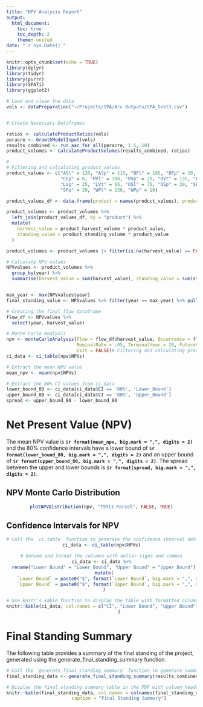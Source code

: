 ```yaml
---
title: "NPV Analysis Report"
output:
  html_document:
    toc: true
    toc_depth: 2
    theme: united
date: "`r Sys.Date()`"
---
```


<style>
/* Add a full black border around the entire table */
table {
  border-collapse: collapse;
  width: 100%;
  margin: 20px auto;
  border: 1px solid black;  /* Full border around the table */
}

/* Ensure both table headers and cells have borders */
table th, table td {
  border: 1px solid black;  /* Full border around each cell */
  padding: 10px;
  text-align: center;
}

/* Optional: Style the table header */
table th {
  background-color: #f2f2f2;
  font-weight: bold;
}
</style>

```r
knitr::opts_chunk$set(echo = TRUE)
library(dplyr)
library(tidyr)
library(purrr)
library(SPA7i)
library(ggplot2)

# Load and clean the data
vols <- dataPreparation("~/Projects/SPA/Arc Outputs/SPA_test3.csv")


# Create Necessary Dataframes

ratios <- calculateProductRatios(vols)
peracre <- GrowthModelInput(vols)
results_combined <- run_aac_for_all(peracre, 1.5, 10)
product_volumes <- calculateProductVolumes(results_combined, ratios)

# 
# Filtering and calculating product values
product_values <- c("ASl" = 120, "ASp" = 115, "BFl" = 185, "BFp" = 20, "CEl" = 215,
                    "CEp" = 0, "HVl" = 300, "HVp" = 25, "HVt" = 135, "LVl" = 140,
                    "LVp" = 25, "LVt" = 95, "OSl" = 75, "OSp" = 20, "SPl" = 165,
                    "SPp" = 20, "WPl" = 150, "WPp" = 10)

product_values_df <- data.frame(product = names(product_values), product_value = as.numeric(product_values))

product_volumes <- product_volumes %>%
  left_join(product_values_df, by = "product") %>%
  mutate(
    harvest_value = product_harvest_volume * product_value,
    standing_value = product_standing_volume * product_value
  )

product_volumes <- product_volumes |> filter(is.na(harvest_value) == FALSE)

# Calculate NPV values
NPVvalues <- product_volumes %>%
  group_by(year) %>%
  summarise(harvest_value = sum(harvest_value), standing_value = sum(standing_value))


max_year <- max(NPVvalues$year)
final_standing_value <- NPVvalues %>% filter(year == max_year) %>% pull(standing_value)

# Creating the final flow dataframe
flow_df <- NPVvalues %>%
  select(year, harvest_value)

# Monte Carlo Analysis
npv <- monteCarloAnalysis(Flow = flow_df$harvest_value, Occurrence = flow_df$year,
                          NominalRate = .05, TerminalYear = 20, FutureValue = final_standing_value,
                          Exit = FALSE)# Filtering and calculating product values
ci_data <- ci_table(npv$NPVs)

# Extract the mean NPV value
mean_npv <- mean(npv$NPVs)

# Extract the 80% CI values from ci_data
lower_bound_80 <- ci_data[ci_data$CI == '80%', 'Lower_Bound']
upper_bound_80 <- ci_data[ci_data$CI == '80%', 'Upper_Bound']
spread <- upper_bound_80 - lower_bound_80
```

\pagebreak

# Net Present Value (NPV) 

The mean NPV value is `$`**`r format(mean_npv, big.mark = ",", digits = 2)`** and the 80% confidence intervals have a lower bound of `$`**`r format(lower_bound_80, big.mark = ",", digits = 2)`** and an upper bound of `$`**`r format(upper_bound_80, big.mark = ",", digits = 2)`**. The spread between the upper and lower bounds is `$`**`r format(spread, big.mark = ",", digits = 2)`**.


## NPV Monte Carlo Distribution

<div style="text-align: center;">

```r
plotNPVDistribution(npv, "T9R11 Parcel", FALSE, TRUE)
```

</div>

\n

## Confidence Intervals for NPV

<div style="text-align: center;">

```r
# Call the `ci_table` function to generate the confidence interval data
ci_data <- ci_table(npv$NPVs)

# Rename and format the columns with dollar signs and commas
ci_data <- ci_data %>%
  rename("Lower Bound" = "Lower_Bound", "Upper Bound" = "Upper_Bound") %>% 
  mutate(
    `Lower Bound` = paste0("$", format(`Lower Bound`, big.mark = ",", scientific = FALSE)),
    `Upper Bound` = paste0("$", format(`Upper Bound`, big.mark = ",", scientific = FALSE))
  )

# Use knitr's kable function to display the table with formatted column headers
knitr::kable(ci_data, col.names = c("CI", "Lower Bound", "Upper Bound"), caption = "Upper and Lower Bounds for Key Confidence Intervals" 
             )
```

</div>

\n

# Final Standing Summary

The following table provides a summary of the final standing of the project, generated using the generate_final_standing_summary function.

<div style="text-align: center;">

```r
# Call the `generate_final_standing_summary` function to generate summary data
final_standing_data <- generate_final_standing_summary(results_combined)

# Display the final standing summary table in the PDF with column headers
knitr::kable(final_standing_data, col.names = colnames(final_standing_data), 
             caption = "Final Standing Summary")
```

</div>
